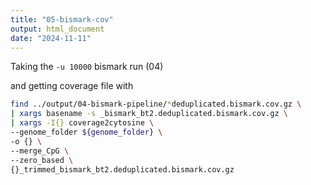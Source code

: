 ```yaml
---
title: "05-bismark-cov"
output: html_document
date: "2024-11-11"
---
```


Taking the `-u 10000` bismark run (04)

and getting coverage file with


```bash
find ../output/04-bismark-pipeline/*deduplicated.bismark.cov.gz \
| xargs basename -s _bismark_bt2.deduplicated.bismark.cov.gz \
| xargs -I{} coverage2cytosine \
--genome_folder ${genome_folder} \
-o {} \
--merge_CpG \
--zero_based \
{}_trimmed_bismark_bt2.deduplicated.bismark.cov.gz
```

